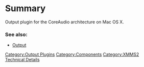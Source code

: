 {{ComponentHeader}}

= Summary =
Output plugin for the CoreAudio architecture on Mac OS X.

===See also:===
* [[Component:Output | Output]]

[[Category:Output Plugins]]
[[Category:Components]]
[[Category:XMMS2 Technical Details]]